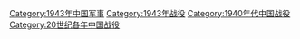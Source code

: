 [[Category:1943年中国军事|Category:1943年中国军事]]
[[Category:1943年战役|Category:1943年战役]]
[[Category:1940年代中国战役|Category:1940年代中国战役]]
[[Category:20世纪各年中国战役|Category:20世纪各年中国战役]]